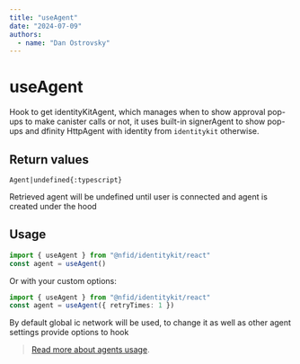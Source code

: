 ```yaml
---
title: "useAgent"
date: "2024-07-09"
authors:
  - name: "Dan Ostrovsky"
---
```



# useAgent

Hook to get identityKitAgent, which manages when to show approval pop-ups to make canister calls or
not, it uses built-in signerAgent to show pop-ups and dfinity HttpAgent with identity from
`identitykit` otherwise.

## Return values

`Agent|undefined{:typescript}`

<Callout type="info" emoji="ℹ️">
  Retrieved agent will be undefined until user is connected and agent is created under the hood
</Callout>

## Usage

```typescript
import { useAgent } from "@nfid/identitykit/react"
const agent = useAgent()
```

Or with your custom options:

```typescript
import { useAgent } from "@nfid/identitykit/react"
const agent = useAgent({ retryTimes: 1 })
```

<Callout type="warning" emoji="⚠️">
  By default global ic network will be used, to change it as well as other agent settings provide
  options to hook
</Callout>

> [Read more about agents usage](../guides/executing-canister-calls#note-on-ux).
